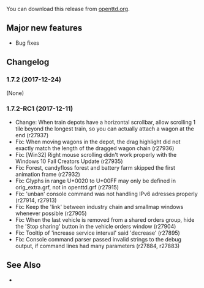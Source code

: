 {{en/-}}
{{en/Archive/OpenTTD/Navigation}}

{{en/Archive/OpenTTD/NaviPrevNext|prev=en/Archive/OpenTTD/OpenTTD 1.7.1|next=en/Archive/OpenTTD/OpenTTD 1.8.0|date=2017-12-24}}

You can download this release from [https://www.openttd.org/downloads/openttd-releases/latest.html openttd.org].

==Major new features==
* Bug fixes

==Changelog==
===1.7.2 (2017-12-24)===
(None)

===1.7.2-RC1 (2017-12-11)===
*Change: When train depots have a horizontal scrollbar, allow scrolling 1 tile beyond the longest train, so you can actually attach a wagon at the end (r27937)
*Fix: When moving wagons in the depot, the drag highlight did not exactly match the length of the dragged wagon chain (r27936)
*Fix: [Win32] Right mouse scrolling didn't work properly with the Windows 10 Fall Creators Update {{en/Flyspray|6629}} (r27935)
*Fix: Forest, candyfloss forest and battery farm skipped the first animation frame {{en/Flyspray|6639}} (r27932)
*Fix: Glyphs in range U+0020 to U+00FF may only be defined in orig_extra.grf, not in openttd.grf {{en/Flyspray|6620}} (r27915)
*Fix: 'unban' console command was not handling IPv6 adresses properly (r27914, r27913)
*Fix: Keep the 'link' between industry chain and smallmap windows whenever possible {{en/Flyspray|6585}} (r27905)
*Fix: When the last vehicle is removed from a shared orders group, hide the 'Stop sharing' button in the vehicle orders window {{en/Flyspray|6593}} (r27904)
*Fix: Tooltip of 'increase service interval' said 'decrease' {{en/Flyspray|6606}} (r27895)
*Fix: Console command parser passed invalid strings to the debug output, if command lines had many parameters {{en/Flyspray|6576}} (r27884, r27883)

==See Also==
<!--* {{Forum|topic=74566|Forum topic for 1.6.0-RC1}}-->
* {{en/OTTDNewsArticle|231|The 1.7.2-RC1 news article}}